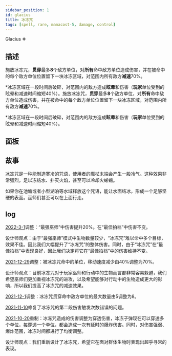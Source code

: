 ```yaml
---
sidebar_position: 1
id: glacius
title: 冰冻咒
tags: [spell, rare, manacost-5, damage, control]
---
```


Glacius ❄

<!--truncate-->



<CardBasics cardKey={id}/>


## 描述

施放冰冻咒，**贯穿**最多**8**个敌方单位，对**所有**命中敌方单位造成伤害，并在被命中的每个敌方单位位置留下一块冰冻区域，对范围内所有敌方**减速**70%。

*冰冻区域在一段时间后破碎，对范围内的敌方造成**眩晕**和伤害（**玩家**单位受到的眩晕和减速时间缩短40%）。施放冰冻咒，**贯穿**最多**8**个敌方单位，对**所有**命中敌方单位造成伤害，并在被命中的每个敌方单位位置留下一块冰冻区域，对范围内所有敌方**减速**70%。

*冰冻区域在一段时间后破碎，对范围内的敌方造成**眩晕**和伤害（**玩家**单位受到的眩晕和减速时间缩短40%）。

## 面板


<LevelComponent/>


<CardDynamicTable cardKey={id}/>


<CardComplexTable cardKey={id}/>


## 故事

冰冻咒是一种能制造寒冷的咒语，使用者的魔杖末端会产生一股冷气。这种效果非常强烈，足以冻结水、扑灭火焰，甚至可以冷却火蜥蜴。

如果你在池塘或者小型湖泊等水域释放这个咒语，能让水面结冰，形成一个足够坚硬的表面。巫师们甚至可以在上面行走。


## log

[2022-3-1](/blog/220301-update-annc#adjustment)调整：“最强巫师”中伤害提升20%。在“最佳拍档”中伤害不变。

设计师观点：由于“最强巫师”模式中生物数量较少，“冰冻咒”难以命中多个目标，效果不佳。因此我们大幅提升了“冰冻咒”的整体伤害。同时，由于“冰冻咒”在”最佳拍档“中表现良好，因此我们决定将它在“最佳拍档”中的伤害维持不变。

[2021-12-29](/blog/211229-update-annc#adjustment)调整：被冰冻咒命中的单位，移动速度减少由40%调整为70%。

设计师观点：目前冰冻咒对于玩家巫师和行动中的生物而言都非常容易躲避，我们希望巫师们更加重视冰冻咒的进攻，以及希望能够对行动中的生物造成更大的影响，所以我们提高了冰冻咒的减速效果。

[2021-12-1](/blog/211201-update-annc#adjustment)调整：冰冻咒贯穿命中敌方单位的最大数量由5调整为8。

[2021-11-10](/blog/211110-update-annc#fix)修复了冰冻咒的第二段伤害触发次数错误的问题。

[2021-10-20](/blog/211020-update-annc#adjustment)重制：冰冻咒造成的伤害调整为穿透伤害，冰冻子弹现在可以穿透多个单位，每穿透一个单位，都会造成一次有延时的爆炸伤害。同时，对伤害强弱、爆炸范围，冰冻时间都进行了均衡调整。

设计师观点：我们重新设计了冰冻咒，希望它在面对群体生物时表现出超乎寻常的表现。

